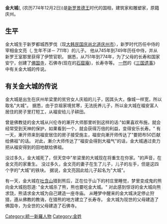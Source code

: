 {{Unreferenced|time=2021-03-02T16:22:16+00:00}}
'''金大城'''({{lang|ko|김대성}}, {{Bd|700年||775年|1月8日}}(农历774年12月2日))是[[新罗|新罗]][[景德王|景德王]]时代的国相，建筑家和雕塑家，原籍庆州。

== 生平 ==
金大城生于新罗都城西罗伐（现[[大韩民国|大韩民国]][[庆尚北道|庆尚北道]][[庆州市|庆州市]]），新罗时代历任中侍的宰相金文亮（{{lang|ko|김문량}}, 生年不详－ 711年）的儿子。 他从745年到749年历任中侍，并从新罗王室那里获得了伊赞官职。 据悉，从751年到774年，为了父母的长寿和国家安宁，创建了[[佛国寺|佛国寺]]，石佛寺(现在的[[石窟庵|石窟庵]])，长寿寺等。 [[一然|一然]]的《[[三国遗事|三国遗事]]》中有关金大城的传说。

== 有关金大城的传说 ==
金大城是出生在庆州牟梁里的贫穷女人庆祖的儿子，因其头大，像城一样宽，所以取名"大城"。 据悉，由于京祖家境贫寒，无法抚养儿子，所以金大城在福安富人居住的房子里打短工，从福安给儿子耕田。

曾是佛教徒的金大城从兴伦寺的漸开大师那里听到这样的话:"如果喜欢布施，就会经常受到天神的保护，如果看到一个，就会获得万倍的利益，变得安乐长寿。" 有一天，漸开师来到福安居住的房子接受施主，福安向漸开师传达了"要把布50匹献给佛祖"的话。 对此，漸介大师传达了"福安会得到大福气"的话，金大城通过卖力把从福安得到的田地献给佛祖。

没过多久，金大城死了，但天空中"牟梁里的大城现在将重生在你家。"的声音，在金文亮的家重生。 没过多久，金文亮的妻子在生了儿子，儿子的左手，但是这四个字的"大城"的铁块。 据说，金文亮因此给儿子起名为"大城"。

有一天，金大城在[[吐含山|吐含山]]猎到熊后，正在位于山下的村庄里睡觉，梦里变成鬼的熊向金大城抱怨道: "金大城杀了熊，熊也要吃金大城。" 对此感到惊讶的金大城向熊求饶，熊请求金大城为自己建造一座寺庙。 从睡梦中醒来的金大城决定停止狩猎，遵从佛教的教诲，在猎熊的地方建立了长寿寺。 金大城为现世的父母建造了佛国寺，为全世的父母建造了石佛寺。

{{Authority control}}

[[Category:統一新羅人物|Category:統一新羅人物]]
[[Category:金姓|Category:金姓]]
